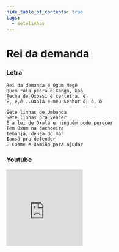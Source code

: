 ```yaml
---
hide_table_of_contents: true
tags:
  - setelinhas
---
```


# Rei da demanda

### Letra

```text
Rei da demanda é Ogum Megê
Quem rola pedra é Xangô, kaô
Fecha de Oxóssi é certeira, é
É, é,é...Oxalá é meu Senhor ô, ô, ô

Sete linhas de Umbanda
Sete linhas pra vencer
É a lei de Oxalá e ninguém pode perecer
Tem Oxum na cachoeira
Iemanjá, deusa do mar
Iansã pra defender
E Cosme e Damião para ajudar
```

### Youtube

<iframe
  width="200"
  height="200"
  src="https://www.youtube.com/embed/hQqQ-oXXOnk"
  title="YouTube video player"
  frameborder="0"
  allow="accelerometer; autoplay; clipboard-write; encrypted-media; gyroscope; picture-in-picture; web-share"
  referrerpolicy="strict-origin-when-cross-origin"
  allowfullscreen
></iframe>
